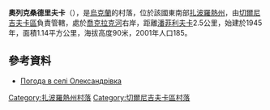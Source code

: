 {{coord|47|1|32|N|36|2|50|E|scale:100000|display=title}}

'''奧列克桑德里夫卡'''（{{lang-uk|Олександрівка}}），是[[烏克蘭|烏克蘭]]的村落，位於該國東南部[[扎波羅熱州|扎波羅熱州]]，由[[切爾尼吉夫卡區|切爾尼吉夫卡區]]負責管轄，處於[[喬克拉克河_(尤尚利河支流)|喬克拉克河]]右岸，距離[[潘菲利夫卡|潘菲利夫卡]]2.5公里，始建於1945年，面積1.14平方公里，海拔高度90米，2001年人口185。

==參考資料==
* [http://weather.in.ua/ua/zaporozhskaja/18697 Погода в селі Олександрівка] {{Wayback|url=http://weather.in.ua/ua/zaporozhskaja/18697 |date=20201017052457 }}

[[Category:扎波羅熱州村落|Category:扎波羅熱州村落]]
[[Category:切爾尼吉夫卡區村落|Category:切爾尼吉夫卡區村落]]


{{Zaporizhia-geo-stub}}